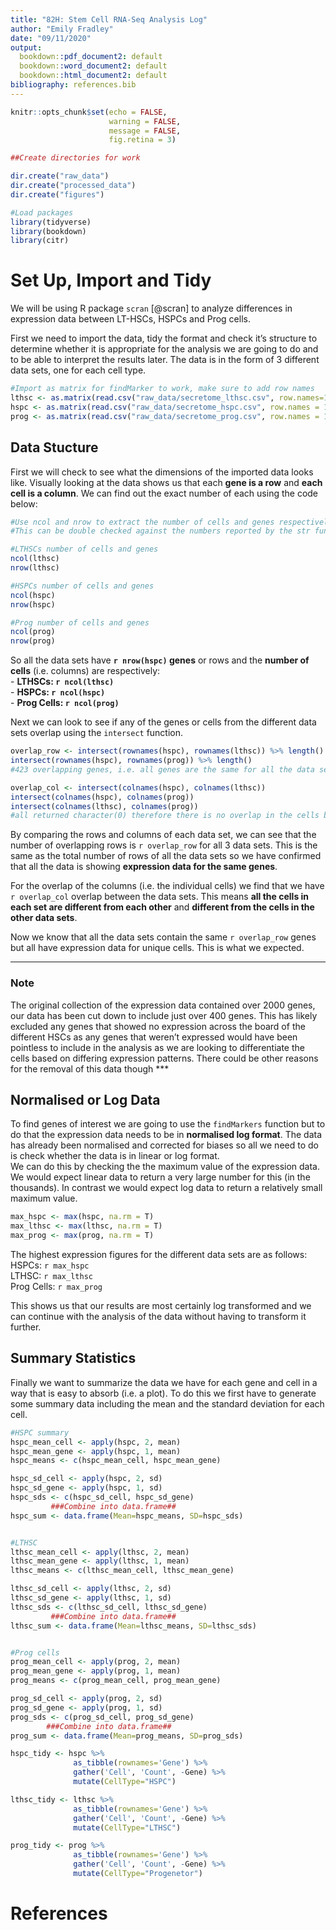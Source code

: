 ```yaml
---
title: "82H: Stem Cell RNA-Seq Analysis Log"
author: "Emily Fradley"
date: "09/11/2020"
output:
  bookdown::pdf_document2: default
  bookdown::word_document2: default
  bookdown::html_document2: default
bibliography: references.bib
---
```


```r
knitr::opts_chunk$set(echo = FALSE, 
                      warning = FALSE,
                      message = FALSE,
                      fig.retina = 3)

##Create directories for work

dir.create("raw_data")
dir.create("processed_data")
dir.create("figures")
```

```r
#Load packages
library(tidyverse)
library(bookdown)
library(citr)
```

# Set Up, Import and Tidy

We will be using R package `scran` [@scran] to analyze differences in expression data between LT-HSCs, HSPCs and Prog cells. 

First we need to import the data, tidy the format and check it's structure to determine whether it is appropriate for the analysis we are going to do and to be able to interpret the results later. The data is in the form of 3 different data sets, one for each cell type.

```r
#Import as matrix for findMarker to work, make sure to add row names
lthsc <- as.matrix(read.csv("raw_data/secretome_lthsc.csv", row.names=1))
hspc <- as.matrix(read.csv("raw_data/secretome_hspc.csv", row.names = 1))
prog <- as.matrix(read.csv("raw_data/secretome_prog.csv", row.names = 1))

```

## Data Stucture

First we will check to see what the dimensions of the imported data looks like. Visually looking at the data shows us that each **gene is a row** and **each cell is a column**. We can find out the exact number of each using the code below:  
<!-- Summarizing some of the data to make ourselves more familiar -->
```r
#Use ncol and nrow to extract the number of cells and genes respectively
#This can be double checked against the numbers reported by the str function

#LTHSCs number of cells and genes
ncol(lthsc)
nrow(lthsc)

#HSPCs number of cells and genes
ncol(hspc)
nrow(hspc)

#Prog number of cells and genes
ncol(prog)
nrow(prog)
```

So all the data sets have **`r nrow(hspc)` genes** or rows and the **number of cells** (i.e. columns) are respectively:  
- **LTHSCs: `r ncol(lthsc)`**  
- **HSPCs: `r ncol(hspc)`**  
- **Prog Cells: `r ncol(prog)`**  


Next we can look to see if any of the genes or cells from the different data sets overlap using the `intersect` function.

```r
overlap_row <- intersect(rownames(hspc), rownames(lthsc)) %>% length()
intersect(rownames(hspc), rownames(prog)) %>% length()
#423 overlapping genes, i.e. all genes are the same for all the data sets

overlap_col <- intersect(colnames(hspc), colnames(lthsc))
intersect(colnames(hspc), colnames(prog))
intersect(colnames(lthsc), colnames(prog))
#all returned character(0) therefore there is no overlap in the cells between the data sets

```

By comparing the rows and columns of each data set, we can see that the number of overlapping rows is `r overlap_row` for all 3 data sets. This is the same as the total number of rows of all the data sets so we have confirmed that all the data is showing **expression data for the same genes**.  

For the overlap of the columns (i.e. the individual cells) we find that we have `r overlap_col` overlap between the data sets. This means **all the cells in each set are different from each other** and **different from the cells in the other data sets**.  

Now we know that all the data sets contain the same `r overlap_row`  genes but all have expression data for unique cells. This is what we expected.  

***
### Note
The original collection of the expression data contained over 2000 genes, our data has been cut down to include just over 400 genes. This has likely excluded any genes that showed no expression across the board of the different HSCs as any genes that weren't expressed would have been pointless to include in the analysis as we are looking to differentiate the cells based on differing expression patterns. There could be other reasons for the removal of this data though
***


## Normalised or Log Data

To find genes of interest we are going to use the `findMarkers` function but to do that the expression data needs to be in **normalised log format**. The data has already been normalised and corrected for biases so all we need to do is check whether the data is in linear or log format.   
We can do this by checking the the maximum value of the expression data. We would expect linear data to return a very large number for this (in the thousands). In contrast we would expect log data to return a relatively small maximum value.

```r
max_hspc <- max(hspc, na.rm = T)
max_lthsc <- max(lthsc, na.rm = T)
max_prog <- max(prog, na.rm = T)
```

The highest expression figures for the different data sets are as follows:  
HSPCs: `r max_hspc`  
LTHSC: `r max_lthsc`  
Prog Cells: `r max_prog`  

This shows us that our results are most certainly log transformed and we can continue with the analysis of the data without having to transform it further. 

## Summary Statistics

Finally we want to summarize the data we have for each gene and cell in a way that is easy to absorb (i.e. a plot). To do this we first have to generate some summary data including the mean and the standard deviation for each cell.

```r
#HSPC summary
hspc_mean_cell <- apply(hspc, 2, mean)
hspc_mean_gene <- apply(hspc, 1, mean)
hspc_means <- c(hspc_mean_cell, hspc_mean_gene)

hspc_sd_cell <- apply(hspc, 2, sd)
hspc_sd_gene <- apply(hspc, 1, sd)
hspc_sds <- c(hspc_sd_cell, hspc_sd_gene)
         ###Combine into data.frame##
hspc_sum <- data.frame(Mean=hspc_means, SD=hspc_sds)


#LTHSC
lthsc_mean_cell <- apply(lthsc, 2, mean)
lthsc_mean_gene <- apply(lthsc, 1, mean)
lthsc_means <- c(lthsc_mean_cell, lthsc_mean_gene)

lthsc_sd_cell <- apply(lthsc, 2, sd)
lthsc_sd_gene <- apply(lthsc, 1, sd)
lthsc_sds <- c(lthsc_sd_cell, lthsc_sd_gene)
         ###Combine into data.frame##
lthsc_sum <- data.frame(Mean=lthsc_means, SD=lthsc_sds)


#Prog cells
prog_mean_cell <- apply(prog, 2, mean)
prog_mean_gene <- apply(prog, 1, mean)
prog_means <- c(prog_mean_cell, prog_mean_gene)

prog_sd_cell <- apply(prog, 2, sd)
prog_sd_gene <- apply(prog, 1, sd)
prog_sds <- c(prog_sd_cell, prog_sd_gene)
        ###Combine into data.frame##
prog_sum <- data.frame(Mean=prog_means, SD=prog_sds)

```


```r
hspc_tidy <- hspc %>% 
              as_tibble(rownames='Gene') %>% 
              gather('Cell', 'Count', -Gene) %>% 
              mutate(CellType="HSPC")

lthsc_tidy <- lthsc %>% 
              as_tibble(rownames='Gene') %>% 
              gather('Cell', 'Count', -Gene) %>% 
              mutate(CellType="LTHSC")

prog_tidy <- prog %>% 
              as_tibble(rownames='Gene') %>% 
              gather('Cell', 'Count', -Gene) %>% 
              mutate(CellType="Progenetor")
```



# References

